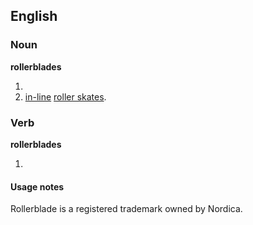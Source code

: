 ==English==
{{wikipedia}}
===Noun===
'''rollerblades'''
# {{plural of|[[rollerblade]]}}
# [[in-line]] [[roller skates]].

===Verb===
'''rollerblades'''
# {{third-person singular of|[[rollerblades]]}}





====Usage notes====
Rollerblade is a registered trademark owned by Nordica.